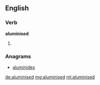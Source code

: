 ==English==

===Verb===
'''aluminised'''

# {{past of|aluminise}}

===Anagrams===
* [[aluminides#English|aluminides]]

[[de:aluminised]]
[[mg:aluminised]]
[[ml:aluminised]]